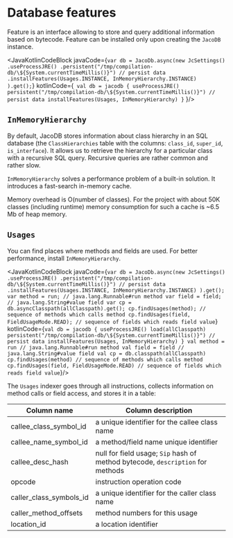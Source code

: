 
# Database features

Feature is an interface allowing to store and query additional information based on bytecode.
Feature can be installed only upon creating the `JacoDB` instance.

<JavaKotlinCodeBlock
    javaCode={`
    var db = JacoDb.async(new JcSettings()
        .useProcessJRE()
        .persistent("/tmp/compilation-db/\${System.currentTimeMillis()}") // persist data
        .installFeatures(Usages.INSTANCE, InMemoryHierarchy.INSTANCE)
    ).get();
    `}
    kotlinCode={`
    val db = jacodb {
        useProcessJRE()
        persistent("/tmp/compilation-db/\${System.currentTimeMillis()}") // persist data
        installFeatures(Usages, InMemoryHierarchy)
    }`
    }/>

## `InMemoryHierarchy`

By default, JacoDB stores information about class hierarchy in an SQL database (the `ClassHierarchies` table with
the columns: `class_id`, `super_id`, `is_interface`). It allows us to retrieve the hierarchy for a particular class
with a recursive SQL query. Recursive queries are rather common and rather slow.

`InMemoryHierarchy` solves a performance problem of a built-in solution. It introduces a fast-search in-memory cache.

Memory overhead is O(number of classes). For the project with about 50K classes (including runtime) memory
consumption for such a cache is ~6.5 Mb of heap memory.

## `Usages`

You can find places where methods and fields are used.
For better performance, install `InMemoryHierarchy`.

<JavaKotlinCodeBlock
    javaCode={`
    var db = JacoDb.async(new JcSettings()
        .useProcessJRE()
        .persistent("/tmp/compilation-db/\${System.currentTimeMillis()}") // persist data
        .installFeatures(Usages.INSTANCE, InMemoryHierarchy.INSTANCE)
    ).get();
    var method = run; // java.lang.Runnable#run method
    var field = field; // java.lang.String#value field
    var cp = db.asyncClasspath(allClasspath).get();
    cp.findUsages(method); // sequence of methods which calls method
    cp.findUsages(field, FieldUsageMode.READ); // sequence of fields which reads field value
`}
    kotlinCode={`
    val db = jacodb {
        useProcessJRE()
        load(allClasspath)
        persistent("/tmp/compilation-db/\${System.currentTimeMillis()}") // persist data
        installFeatures(Usages, InMemoryHierarchy)
    }
    val method = run // java.lang.Runnable#run method
    val field = field // java.lang.String#value field
    val cp = db.classpath(allClasspath)
    cp.findUsages(method) // sequence of methods which calls method
    cp.findUsages(field, FieldUsageMode.READ) // sequence of fields which reads field value
`}/>

The `Usages` indexer goes through all instructions, collects information on method calls or field access, and
stores it in a table:

| Column name             | Column description                                                             |
|-------------------------|--------------------------------------------------------------------------------|
| callee_class_symbol_id  | a unique identifier for the callee class name                                  |
| callee_name_symbol_id   | a method/field name unique identifier                                          |
| callee_desc_hash        | null for field usage; `Sip` hash of method bytecode, `description` for methods |
| opcode                  | instruction operation code                                                     |
| caller_class_symbols_id | a unique identifier for the caller class name                                  |
| caller_method_offsets   | method numbers for this usage                                                  |
| location_id             | a location identifier                                                          |

